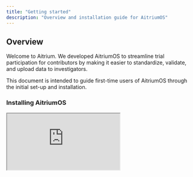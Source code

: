 ```yaml
---
title: "Getting started"
description: "Overview and installation guide for AitriumOS"
---
```


## Overview

Welcome to Aitrium. We developed AitriumOS to streamline trial participation for contributors by making it easier to standardize, validate, and upload data to investigators.

This document is intended to guide first-time users of AitriumOS through the initial set-up and installation.

### Installing AitriumOS

<div style={{ position: "relative", paddingBottom: "56.25%", height: 0, overflow: "hidden", maxWidth: "100%", borderRadius: "8px" }}>
  <iframe 
    src="https://supercut.video/embed/aitrium/WTq3qfe2vfs_vn72DgG37n?embed=full"
    style={{ position: "absolute", top: 0, left: 0, width: "100%", height: "100%", border: 0 }}
    allow="accelerometer; autoplay; clipboard-write; encrypted-media; gyroscope; picture-in-picture"
    allowFullScreen
  />
</div>

1. **Log in to Aitrium**: Access your account at [https://app.aitrium.ai](https://app.aitrium.ai) using your provided username and password.

2. **Download the Application**: 
   - Navigate to 'Downloads' on the lefthand navigation bar
   - Select the appropriate version for your operating system:
     - For Windows: Choose between x64 (64-bit) or x86 (32-bit) versions
       - Note: Windows 11 is only available in 64-bit
       - For older Windows versions, check 'System Information -> System Type' or 'My Computer -> Properties'
     - For Mac: Select based on your CPU (Apple Silicon or Intel)
       - Check by clicking the Apple icon -> About This Mac

3. **Install the Application**: Follow your operating system's standard installation process.

### Using AitriumOS

<div style={{ position: "relative", paddingBottom: "56.25%", height: 0, overflow: "hidden", maxWidth: "100%", borderRadius: "8px" }}>
  <iframe 
    src="https://supercut.video/embed/aitrium/PUg5xM1ycLkzpwVUqi7XZo"
    style={{ position: "absolute", top: 0, left: 0, width: "100%", height: "100%", border: 0 }}
    allow="accelerometer; autoplay; clipboard-write; encrypted-media; gyroscope; picture-in-picture"
    allowFullScreen
  />
</div>

After installation, launch AitriumOS and log in with your username and password. The application offers two primary feature sets:

#### Trials

<div style={{ position: "relative", paddingBottom: "56.25%", height: 0, overflow: "hidden", maxWidth: "100%", borderRadius: "8px" }}>
  <iframe 
    src="https://supercut.video/embed/aitrium/ehplBb7xFwSF_Ru5WXEG8v?embed=full"
    style={{ position: "absolute", top: 0, left: 0, width: "100%", height: "100%", border: 0 }}
    allow="accelerometer; autoplay; clipboard-write; encrypted-media; gyroscope; picture-in-picture"
    allowFullScreen
  />
</div>

The Trials interface provides a step-by-step experience for managing trial data:

1. **Trial Dataset Validation**: 
   - Verify present patient data
   - Check for missing or invalid data
   - Validate DICOM headers against trial requirements

2. **Structure Standardization** (if applicable):
   - Process and standardize RTSTRUCT organ and target labels
   - Ensure adherence to trial requirements

3. **DICOM Metadata Validation + De-identification**:
   - Analyze DICOM headers
   - Identify potential privacy breaches
   - Enforce de-identification policies

4. **Final Review**:
   - Review all standardized and anonymized data

5. **Upload**:
   - Send the standardized and anonymized data to the trial organization.

You can review submission status for each Patient ID from the trial homepage.

#### Data Tools

In addition to offering a step-by-step process for submitting data to trials, Aitrium also offers our core data tools for independent use as part of our product: 
- DICOM Metadata De-Identification Validator
- DICOM Metadata De-Identifier
- RT Structure Standardizer
- Trial Dataset Validator
<img style={{borderRadius: "8px"}} height="200" src="/images/data-tools.png" />


### App Updates
If an update is available for AitriumOS, you will see the version button in the header turn blue:
<img style={{borderRadius: "8px"}} height="200" src="/images/update-new-version.png" />

To install the update:
- Click "Update Now" to start downloading the version
- Once the download succeeds, the application will automatically close to apply the update 
- After the update completes, the application will re-open.